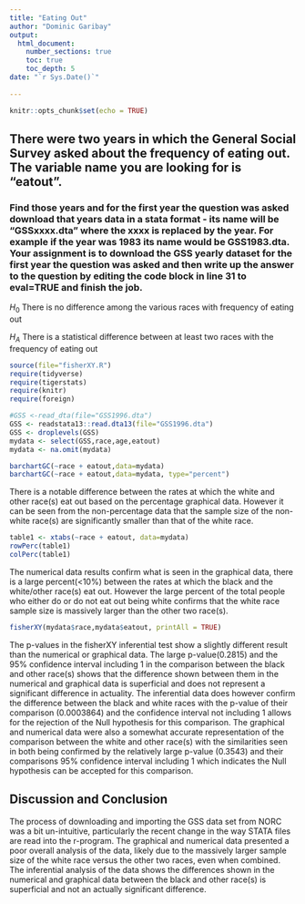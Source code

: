 ```yaml
---
title: "Eating Out"
author: "Dominic Garibay"
output: 
  html_document:
    number_sections: true
    toc: true
    toc_depth: 5
date: "`r Sys.Date()`"    
    
---
```


```r
knitr::opts_chunk$set(echo = TRUE)
```

## There were two years in which the General Social Survey asked about the frequency of eating out. The variable name you are looking for is "eatout".


### Find those years and for the first year the question was asked download that years data in a stata format - its name will be "GSSxxxx.dta" where the xxxx is replaced by the year.  For example if the year was 1983 its name would be GSS1983.dta. Your assignment is to download the GSS yearly dataset for the first year the question was asked and then  write up the answer to the question by editing the  code block in line 31 to eval=TRUE and finish the job. 


$H_0$ There is no difference among the various races with frequency of eating out  


$H_A$ There is a statistical difference between at least two races with the frequency of eating out  


```r
source(file="fisherXY.R")
require(tidyverse)
require(tigerstats)
require(knitr)
require(foreign)
```

```r
#GSS <-read_dta(file="GSS1996.dta")
GSS <- readstata13::read.dta13(file="GSS1996.dta")
GSS <- droplevels(GSS)
mydata <- select(GSS,race,age,eatout)
mydata <- na.omit(mydata)
```

```r
barchartGC(~race + eatout,data=mydata)
barchartGC(~race + eatout,data=mydata, type="percent")

```

There is a notable difference between the rates at which the white and other race(s) eat out based on the percentage graphical data. However it can be seen from the non-percentage data that the sample size of the non-white race(s) are significantly smaller than that of the white race.

```r
table1 <- xtabs(~race + eatout, data=mydata)
rowPerc(table1)
colPerc(table1)
```

The numerical data results confirm what is seen in the graphical data, there is a large percent(<10%) between the rates at which the black and the white/other race(s) eat out. However the large percent of the total people who either do or do not eat out being white confirms that the white race sample size is massively larger than the other two race(s).

```r
fisherXY(mydata$race,mydata$eatout, printAll = TRUE)
```

The p-values in the fisherXY inferential test show a slightly different result than the numerical or graphical data. The large p-value(0.2815) and the 95% confidence interval including 1 in the comparison between the black and other race(s) shows that the difference shown between them in the numerical and graphical data is superficial and does not represent a significant difference in actuality. The inferential data does however confirm the difference between the black and white races with the p-value of their comparison (0.0003864) and the confidence interval not including 1 allows for the rejection of the Null hypothesis for this comparison. The graphical and numerical data were also a somewhat accurate representation of the comparison between the white and other race(s) with the similarities seen in both being confirmed by the relatively large p-value (0.3543) and their comparisons 95% confidence interval including 1 which indicates the Null hypothesis can be accepted for this comparison.

## Discussion and Conclusion

The process of downloading and importing the GSS data set from NORC was a bit un-intuitive, particularly the recent change in the way STATA files are read into the r-program. The graphical and numerical data presented a poor overall analysis of the data, likely due to the massively larger sample size of the white race versus the other two races, even when combined. The inferential analysis of the data shows the differences shown in the numerical and graphical data between the black and other race(s) is superficial and not an actually significant difference.

